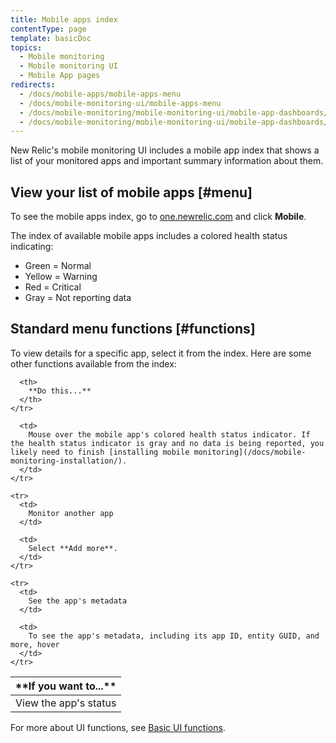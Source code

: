 ```yaml
---
title: Mobile apps index
contentType: page
template: basicDoc
topics:
  - Mobile monitoring
  - Mobile monitoring UI
  - Mobile App pages
redirects:
  - /docs/mobile-apps/mobile-apps-menu
  - /docs/mobile-monitoring-ui/mobile-apps-menu
  - /docs/mobile-monitoring/mobile-monitoring-ui/mobile-app-dashboards/mobile-apps-menu
  - /docs/mobile-monitoring/mobile-monitoring-ui/mobile-app-dashboards/mobile-apps-index
---
```


New Relic's mobile monitoring UI includes a mobile app index that shows a list of your monitored apps and important summary information about them.

## View your list of mobile apps [#menu]

To see the mobile apps index, go to [one.newrelic.com](https://one.newrelic.com/ "Link opens in a new window.") and click **Mobile**.

The index of available mobile apps includes a colored health status indicating:

* Green = Normal
* Yellow = Warning
* Red = Critical
* Gray = Not reporting data

## Standard menu functions [#functions]

To view details for a specific app, select it from the index. Here are some other functions available from the index:

<Table>
  <thead>
    <tr>
      <th width={200}>
        **If you want to...**
      </th>

      <th>
        **Do this...**
      </th>
    </tr>
  </thead>

  <tbody>
    <tr>
      <td>
        View the app's status
      </td>

      <td>
        Mouse over the mobile app's colored health status indicator. If the health status indicator is gray and no data is being reported, you likely need to finish [installing mobile monitoring](/docs/mobile-monitoring-installation/).
      </td>
    </tr>

    <tr>
      <td>
        Monitor another app
      </td>

      <td>
        Select **Add more**.
      </td>
    </tr>

    <tr>
      <td>
        See the app's metadata
      </td>

      <td>
        To see the app's metadata, including its app ID, entity GUID, and more, hover
      </td>
    </tr>
  </tbody>
</Table>

For more about UI functions, see [Basic UI functions](/docs/new-relic-one/use-new-relic-one/get-started/new-relic-one-core-ui-components).
